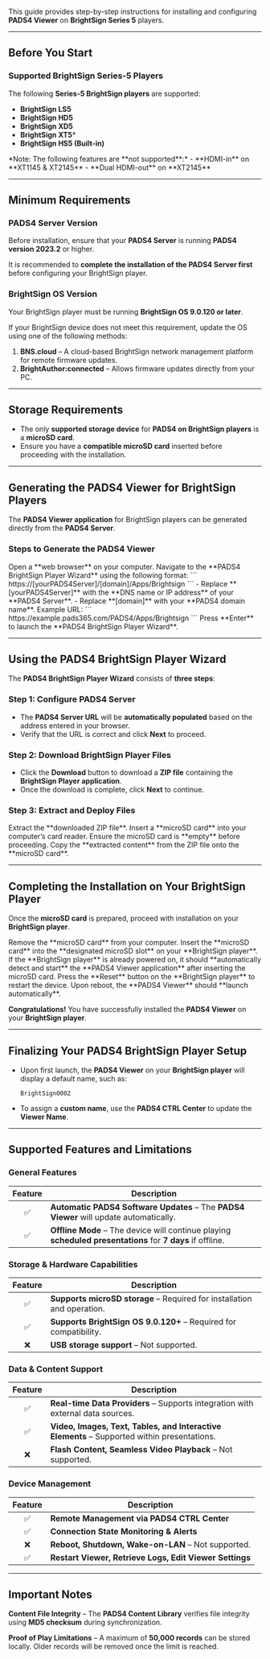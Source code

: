 This guide provides step-by-step instructions for installing and configuring **PADS4 Viewer** on **BrightSign Series 5** players.  

---

## **Before You Start**  

### **Supported BrightSign Series-5 Players**  

The following **Series-5 BrightSign players** are supported:  

- **BrightSign LS5**  
- **BrightSign HD5**  
- **BrightSign XD5**  
- **BrightSign XT5***  
- **BrightSign HS5 (Built-in)**  

<Warning>  
*Note: The following features are **not supported**:*  
- **HDMI-in** on **XT1145 & XT2145**  
- **Dual HDMI-out** on **XT2145**  
</Warning>  

---

## **Minimum Requirements**  

### **PADS4 Server Version**  
Before installation, ensure that your **PADS4 Server** is running **PADS4 version 2023.2** or higher.  

<Note>It is recommended to **complete the installation of the PADS4 Server first** before configuring your BrightSign player.</Note>  

### **BrightSign OS Version**  
Your BrightSign player must be running **BrightSign OS 9.0.120 or later**.  

If your BrightSign device does not meet this requirement, update the OS using one of the following methods:  

1. **BNS.cloud** – A cloud-based BrightSign network management platform for remote firmware updates.  
2. **BrightAuthor:connected** – Allows firmware updates directly from your PC.  

---

## **Storage Requirements**  

- The only **supported storage device** for **PADS4 on BrightSign players** is a **microSD card**.  
- Ensure you have a **compatible microSD card** inserted before proceeding with the installation.  

---

## **Generating the PADS4 Viewer for BrightSign Players**  

The **PADS4 Viewer application** for BrightSign players can be generated directly from the **PADS4 Server**.  

### **Steps to Generate the PADS4 Viewer**  

<Steps>  
  <Step title="Step One">  
    Open a **web browser** on your computer.  
  </Step>  
  <Step title="Step Two">  
    Navigate to the **PADS4 BrightSign Player Wizard** using the following format:  
    ```  
    https://[yourPADS4Server]/[domain]/Apps/Brightsign  
    ```  
    - Replace **[yourPADS4Server]** with the **DNS name or IP address** of your **PADS4 Server**.  
    - Replace **[domain]** with your **PADS4 domain name**.  
  </Step>  
  <Step title="Step Three">  
    Example URL:  
    ```  
    https://example.pads365.com/PADS4/Apps/Brightsign  
    ```  
  </Step>  
  <Step title="Step Four">  
    Press **Enter** to launch the **PADS4 BrightSign Player Wizard**.  
  </Step>  
</Steps>  

---

## **Using the PADS4 BrightSign Player Wizard**  

The **PADS4 BrightSign Player Wizard** consists of **three steps**:  

### **Step 1: Configure PADS4 Server**  
- The **PADS4 Server URL** will be **automatically populated** based on the address entered in your browser.  
- Verify that the URL is correct and click **Next** to proceed.  

### **Step 2: Download BrightSign Player Files**  
- Click the **Download** button to download a **ZIP file** containing the **BrightSign Player application**.  
- Once the download is complete, click **Next** to continue.  

### **Step 3: Extract and Deploy Files**  
<Steps>  
  <Step title="Step One">  
    Extract the **downloaded ZIP file**.  
  </Step>  
  <Step title="Step Two">  
    Insert a **microSD card** into your computer’s card reader.  
    <Note>Ensure the microSD card is **empty** before proceeding.</Note>  
  </Step>  
  <Step title="Step Three">  
    Copy the **extracted content** from the ZIP file onto the **microSD card**.  
  </Step>  
</Steps>  

---

## **Completing the Installation on Your BrightSign Player**  

Once the **microSD card** is prepared, proceed with installation on your **BrightSign player**.  

<Steps>  
  <Step title="Step One">  
    Remove the **microSD card** from your computer.  
  </Step>  
  <Step title="Step Two">  
    Insert the **microSD card** into the **designated microSD slot** on your **BrightSign player**.  
  </Step>  
  <Step title="Step Three">  
    If the **BrightSign player** is already powered on, it should **automatically detect and start** the **PADS4 Viewer application** after inserting the microSD card.  
  </Step>  
  <Step title="Step Four - *If PADS4 Viewer does not launch automatically*">  
    Press the **Reset** button on the **BrightSign player** to restart the device.  
  </Step>  
  <Step title="Step Five">  
    Upon reboot, the **PADS4 Viewer** should **launch automatically**.  
  </Step>  
</Steps>  

**Congratulations!** You have successfully installed the **PADS4 Viewer** on your **BrightSign player**.  

---

## **Finalizing Your PADS4 BrightSign Player Setup**  

- Upon first launch, the **PADS4 Viewer** on your **BrightSign player** will display a default name, such as:  
  ```  
  BrightSign0002  
  ```  
- To assign a **custom name**, use the **PADS4 CTRL Center** to update the **Viewer Name**.  

---

## **Supported Features and Limitations**  

### **General Features**  

| Feature | Description |  
|:------:|------------|  
| ✅ | **Automatic PADS4 Software Updates** – The **PADS4 Viewer** will update automatically. |  
| ✅ | **Offline Mode** – The device will continue playing **scheduled presentations** for **7 days** if offline. |  

### **Storage & Hardware Capabilities**  

| Feature | Description |  
|:------:|------------|  
| ✅ | **Supports microSD storage** – Required for installation and operation. |  
| ✅ | **Supports BrightSign OS 9.0.120+** – Required for compatibility. |  
| ❌ | **USB storage support** – Not supported. |  

### **Data & Content Support**  

| Feature | Description |  
|:------:|------------|  
| ✅ | **Real-time Data Providers** – Supports integration with external data sources. |  
| ✅ | **Video, Images, Text, Tables, and Interactive Elements** – Supported within presentations. |  
| ❌ | **Flash Content, Seamless Video Playback** – Not supported. |  

### **Device Management**  

| Feature | Description |  
|:------:|------------|  
| ✅ | **Remote Management via PADS4 CTRL Center** |  
| ✅ | **Connection State Monitoring & Alerts** |  
| ❌ | **Reboot, Shutdown, Wake-on-LAN** – Not supported. |  
| ✅ | **Restart Viewer, Retrieve Logs, Edit Viewer Settings** |  

---

## **Important Notes**  

<Warning> **Content File Integrity** – The **PADS4 Content Library** verifies file integrity using **MD5 checksum** during synchronization.</Warning>  

<Warning> **Proof of Play Limitations** – A maximum of **50,000 records** can be stored locally. Older records will be removed once the limit is reached.</Warning>  
